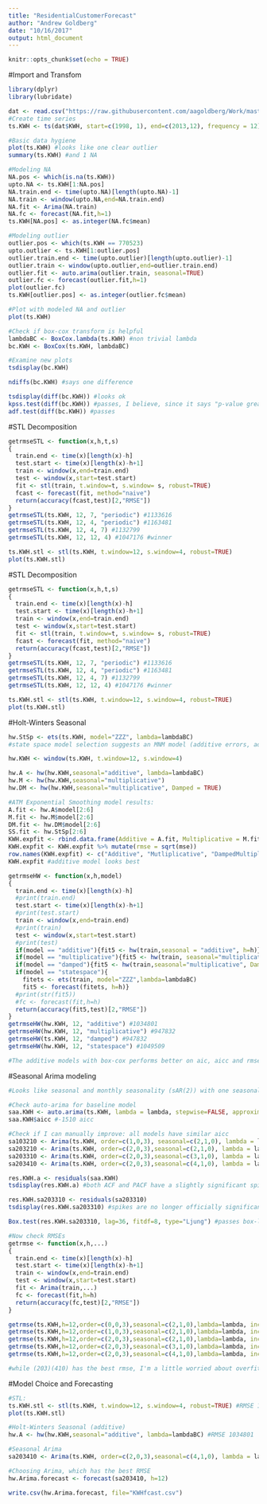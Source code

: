 ```yaml
---
title: "ResidentialCustomerForecast"
author: "Andrew Goldberg"
date: "10/16/2017"
output: html_document
---
```


```r
knitr::opts_chunk$set(echo = TRUE)
```

#Import and Transfom 
```r
library(dplyr)
library(lubridate)

dat <- read.csv("https://raw.githubusercontent.com/aagoldberg/Work/master/ResidentialCustomerForecastLoad-624.csv")
#Create time series
ts.KWH <- ts(dat$KWH, start=c(1998, 1), end=c(2013,12), frequency = 12)

#Basic data hygiene
plot(ts.KWH) #looks like one clear outlier
summary(ts.KWH) #and 1 NA

#Modeling NA
NA.pos <- which(is.na(ts.KWH))
upto.NA <- ts.KWH[1:NA.pos]
NA.train.end <- time(upto.NA)[length(upto.NA)-1]
NA.train <- window(upto.NA,end=NA.train.end)
NA.fit <- Arima(NA.train)
NA.fc <- forecast(NA.fit,h=1)
ts.KWH[NA.pos] <- as.integer(NA.fc$mean)

#Modeling outlier
outlier.pos <- which(ts.KWH == 770523)
upto.outlier <- ts.KWH[1:outlier.pos]
outlier.train.end <- time(upto.outlier)[length(upto.outlier)-1]
outlier.train <- window(upto.outlier,end=outlier.train.end)
outlier.fit <- auto.arima(outlier.train, seasonal=TRUE)
outlier.fc <- forecast(outlier.fit,h=1)
plot(outlier.fc)
ts.KWH[outlier.pos] <- as.integer(outlier.fc$mean)

#Plot with modeled NA and outlier
plot(ts.KWH)

#Check if box-cox transform is helpful
lambdaBC <- BoxCox.lambda(ts.KWH) #non trivial lambda
bc.KWH <- BoxCox(ts.KWH, lambdaBC)

#Examine new plots
tsdisplay(bc.KWH)

ndiffs(bc.KWH) #says one difference

tsdisplay(diff(bc.KWH)) #looks ok
kpss.test(diff(bc.KWH)) #passes, I believe, since it says "p-value greater than printed p-value"
adf.test(diff(bc.KWH)) #passes
```

#STL Decomposition
```r
getrmseSTL <- function(x,h,t,s)
{
  train.end <- time(x)[length(x)-h]
  test.start <- time(x)[length(x)-h+1]
  train <- window(x,end=train.end)
  test <- window(x,start=test.start)
  fit <- stl(train, t.window=t, s.window= s, robust=TRUE)
  fcast <- forecast(fit, method="naive")
  return(accuracy(fcast,test)[2,"RMSE"])
}
getrmseSTL(ts.KWH, 12, 7, "periodic") #1133616
getrmseSTL(ts.KWH, 12, 4, "periodic") #1163481
getrmseSTL(ts.KWH, 12, 4, 7) #1132799
getrmseSTL(ts.KWH, 12, 12, 4) #1047176 #winner

ts.KWH.stl <- stl(ts.KWH, t.window=12, s.window=4, robust=TRUE)
plot(ts.KWH.stl)
```
#STL Decomposition
```r
getrmseSTL <- function(x,h,t,s)
{
  train.end <- time(x)[length(x)-h]
  test.start <- time(x)[length(x)-h+1]
  train <- window(x,end=train.end)
  test <- window(x,start=test.start)
  fit <- stl(train, t.window=t, s.window= s, robust=TRUE)
  fcast <- forecast(fit, method="naive")
  return(accuracy(fcast,test)[2,"RMSE"])
}
getrmseSTL(ts.KWH, 12, 7, "periodic") #1133616
getrmseSTL(ts.KWH, 12, 4, "periodic") #1163481
getrmseSTL(ts.KWH, 12, 4, 7) #1132799
getrmseSTL(ts.KWH, 12, 12, 4) #1047176 #winner

ts.KWH.stl <- stl(ts.KWH, t.window=12, s.window=4, robust=TRUE)
plot(ts.KWH.stl)
```

#Holt-Winters Seasonal
```r
hw.StSp <- ets(ts.KWH, model="ZZZ", lambda=lambdaBC)
#state space model selection suggests an MNM model (additive errors, additive trend, additive seasonality)

hw.KWH <- window(ts.KWH, t.window=12, s.window=4)

hw.A <- hw(hw.KWH,seasonal="additive", lambda=lambdaBC)
hw.M <- hw(hw.KWH,seasonal="multiplicative")
hw.DM <- hw(hw.KWH,seasonal="multiplicative", Damped = TRUE)

#ATM Exponential Smoothing model results:
A.fit <- hw.A$model[2:6]
M.fit <- hw.M$model[2:6]
DM.fit <- hw.DM$model[2:6]
SS.fit <- hw.StSp[2:6]
KWH.expfit <- rbind.data.frame(Additive = A.fit, Multiplicative = M.fit, Damped_Multi = DM.fit, StateSpace = SS.fit)
KWH.expfit <- KWH.expfit %>% mutate(rmse = sqrt(mse))
row.names(KWH.expfit) <- c("Additive", "Mutliplicative", "DampedMultiplicative", "StateSpace")
KWH.expfit #additive model looks best

getrmseHW <- function(x,h,model)
{
  train.end <- time(x)[length(x)-h]
  #print(train.end)
  test.start <- time(x)[length(x)-h+1]
  #print(test.start)
  train <- window(x,end=train.end)
  #print(train)
  test <- window(x,start=test.start)
  #print(test)
  if(model == "additive"){fit5 <- hw(train,seasonal = "additive", h=h)}
  if(model == "multiplicative"){fit5 <- hw(train, seasonal="multiplicative", h=h)}
  if(model == "damped"){fit5 <- hw(train,seasonal="multiplicative", Damped = TRUE, h=h)}
  if(model == "statespace"){
    fitets <- ets(train, model="ZZZ",lambda=lambdaBC)
    fit5 <- forecast(fitets, h=h)}
  #print(str(fit5))
  #fc <- forecast(fit,h=h)
  return(accuracy(fit5,test)[2,"RMSE"])
}
getrmseHW(hw.KWH, 12, "additive") #1034801
getrmseHW(hw.KWH, 12, "multiplicative") #947832
getrmseHW(ts.KWH, 12, "damped") #947832
getrmseHW(hw.KWH, 12, "statespace") #1049509

#The additive models with box-cox performs better on aic, aicc and rmse tests, yet the mutliplicative models marginally fit the data better (box-cox appears to also hurt here). I'll go with the additive, in concerns of overfitting. 
```

#Seasonal Arima modeling
```r
#Looks like seasonal and monthly seasonality (sAR(2)) with one seasonal base trend (sMA(1)) and 1-2 non-seasonal trends (MA(2))

#Check auto-arima for baseline model
saa.KWH <- auto.arima(ts.KWH, lambda = lambda, stepwise=FALSE, approximation=FALSE) #auto-arima says (0,0,3)(2,1,0)
saa.KWH$aicc #-1510 aicc

#Check if I can manually improve: all models have similar aicc
sa103210 <- Arima(ts.KWH, order=c(1,0,3), seasonal=c(2,1,0), lambda = lambda, include.drift = TRUE) #-1508 aicc: 
sa203210 <- Arima(ts.KWH, order=c(2,0,3),seasonal=c(2,1,0), lambda = lambda, include.drift = TRUE) #-1510 aicc: 
sa203310 <- Arima(ts.KWH, order=c(2,0,3),seasonal=c(3,1,0), lambda = lambda, include.drift = TRUE) #-1509 aicc: 
sa203410 <- Arima(ts.KWH, order=c(2,0,3),seasonal=c(4,1,0), lambda = lambda, include.drift = TRUE) #-1504 aicc: 

res.KWH.a <- residuals(saa.KWH)
tsdisplay(res.KWH.a) #both ACF and PACF have a slightly significant spike early on. 

res.KWH.sa203310 <- residuals(sa203310)
tsdisplay(res.KWH.sa203310) #spikes are no longer officially significant. 

Box.test(res.KWH.sa203310, lag=36, fitdf=8, type="Ljung") #passes box-ljung test

#Now check RMSEs
getrmse <- function(x,h,...)
{
  train.end <- time(x)[length(x)-h]
  test.start <- time(x)[length(x)-h+1]
  train <- window(x,end=train.end)
  test <- window(x,start=test.start)
  fit <- Arima(train,...)
  fc <- forecast(fit,h=h)
  return(accuracy(fc,test)[2,"RMSE"])
}

getrmse(ts.KWH,h=12,order=c(0,0,3),seasonal=c(2,1,0),lambda=lambda, include.drift=TRUE) #948448
getrmse(ts.KWH,h=12,order=c(1,0,3),seasonal=c(2,1,0),lambda=lambda, include.drift=TRUE) #945567
getrmse(ts.KWH,h=12,order=c(2,0,3),seasonal=c(2,1,0),lambda=lambda, include.drift=TRUE) #933451 
getrmse(ts.KWH,h=12,order=c(2,0,3),seasonal=c(3,1,0),lambda=lambda, include.drift=TRUE) #931248 
getrmse(ts.KWH,h=12,order=c(2,0,3),seasonal=c(4,1,0),lambda=lambda, include.drift=TRUE) #919864 #best

#while (203)(410) has the best rmse, I'm a little worried about overfitting, so going with (203)(310) with drift


```
#Model Choice and Forecasting

```r
#STL:
ts.KWH.stl <- stl(ts.KWH, t.window=12, s.window=4, robust=TRUE) #RMSE 1047176
plot(ts.KWH.stl)

#Holt-Winters Seasonal (additive)
hw.A <- hw(hw.KWH,seasonal="additive", lambda=lambdaBC) #RMSE 1034801

#Seasonal Arima
sa203410 <- Arima(ts.KWH, order=c(2,0,3),seasonal=c(4,1,0), lambda = lambda, include.drift = TRUE) #RMSE 919864

#Choosing Arima, which has the best RMSE
hw.Arima.forecast <- forecast(sa203410, h=12)

write.csv(hw.Arima.forecast, file="KWHfcast.csv")
```